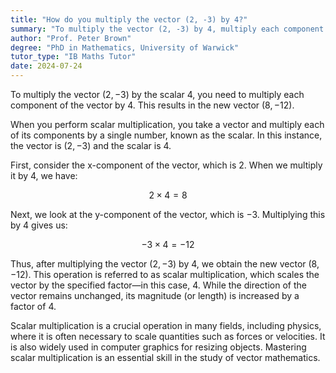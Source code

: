 ```yaml
---
title: "How do you multiply the vector (2, -3) by 4?"
summary: "To multiply the vector (2, -3) by 4, multiply each component by 4 to get (8, -12)."
author: "Prof. Peter Brown"
degree: "PhD in Mathematics, University of Warwick"
tutor_type: "IB Maths Tutor"
date: 2024-07-24
---
```


To multiply the vector $(2, -3)$ by the scalar $4$, you need to multiply each component of the vector by $4$. This results in the new vector $(8, -12)$.

When you perform scalar multiplication, you take a vector and multiply each of its components by a single number, known as the scalar. In this instance, the vector is $(2, -3)$ and the scalar is $4$.

First, consider the x-component of the vector, which is $2$. When we multiply it by $4$, we have:

$$
2 \times 4 = 8
$$

Next, we look at the y-component of the vector, which is $-3$. Multiplying this by $4$ gives us:

$$
-3 \times 4 = -12
$$

Thus, after multiplying the vector $(2, -3)$ by $4$, we obtain the new vector $(8, -12)$. This operation is referred to as scalar multiplication, which scales the vector by the specified factor—in this case, $4$. While the direction of the vector remains unchanged, its magnitude (or length) is increased by a factor of $4$.

Scalar multiplication is a crucial operation in many fields, including physics, where it is often necessary to scale quantities such as forces or velocities. It is also widely used in computer graphics for resizing objects. Mastering scalar multiplication is an essential skill in the study of vector mathematics.
    